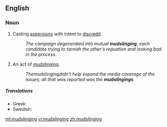 ==English==
===Noun===
{{en-noun}}

#Casting [[aspersion]]s with intent to [[discredit]].
#:''The campaign degenerated into mutual '''mudslinging''', each candidate trying to tarnish the other's repuation and looking bad in the process.''
#An act of [[mudslinging]].
#:''The ''mudslinging'' didn't help expand the media coverage of the issues; all that was reported was the '''mudslingings'''.''

=====Translations=====
{{trans-top|casting aspersions to discredit}}
{{trans-mid}}
* Greek: {{t+|el|λασπολογία|f|sc=Grek}}
* Swedish: {{t|sv|pajkastning|c}}
{{trans-bottom}}

[[ml:mudslinging]]
[[vi:mudslinging]]
[[zh:mudslinging]]